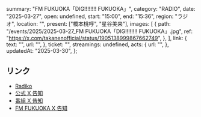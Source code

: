   summary: "FM FUKUOKA「DIG!!!!!!!! FUKUOKA」",
  category: "RADIO",
  date: "2025-03-27",
  open: undefined,
  start: "15:00",
  end: "15:36",
  region: "ラジオ",
  location: "",
  present: ["橋本桃呼", "星谷美来"],
  images: [
    {
      path: "/events/2025/2025-03-27_FM FUKUOKA「DIG!!!!!!!! FUKUOKA」.jpg",
      ref: "https://x.com/takanenofficial/status/1905138999867662749",
    },
  ],
  link: {
    text: "",
    url: "",
  },
  ticket: "",
  streamings: undefined,
  acts: {
    url: "",
  },
  updatedAt: "2025-03-30",
};

## リンク

- [Radiko](https://radiko.jp/share/?sid=FMFUKUOKA&t=20250327151640)
- [公式 X 告知](https://x.com/takanenofficial/status/1905138999867662749)
- [番組 X 告知](https://x.com/digfukuoka/status/1905095917310738569)
- [FM FUKUOKA X 告知](https://x.com/fmfukuoka/status/1905050887984435582)
